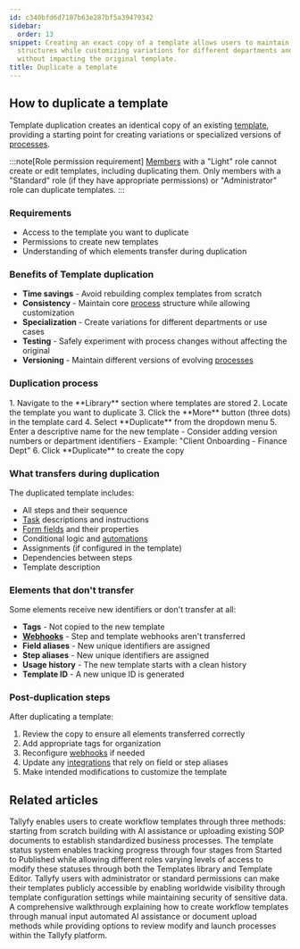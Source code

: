 ```yaml
---
id: c340bfd6d7107b63e287bf5a39479342
sidebar:
  order: 13
snippet: Creating an exact copy of a template allows users to maintain core process
  structures while customizing variations for different departments and testing changes
  without impacting the original template.
title: Duplicate a template
---
```



## How to duplicate a template

Template duplication creates an identical copy of an existing [template](/products/pro/documenting/templates/), providing a starting point for creating variations or specialized versions of [processes](/products/pro/tracking-and-tasks/processes/).

:::note[Role permission requirement]
[Members](/products/pro/documenting/members/) with a "Light" role cannot create or edit templates, including duplicating them. Only members with a "Standard" role (if they have appropriate permissions) or "Administrator" role can duplicate templates.
:::

### Requirements
- Access to the template you want to duplicate
- Permissions to create new templates
- Understanding of which elements transfer during duplication

### Benefits of Template duplication
- **Time savings** - Avoid rebuilding complex templates from scratch
- **Consistency** - Maintain core [process](/products/pro/tracking-and-tasks/processes/) structure while allowing customization
- **Specialization** - Create variations for different departments or use cases
- **Testing** - Safely experiment with process changes without affecting the original
- **Versioning** - Maintain different versions of evolving [processes](/products/pro/tracking-and-tasks/processes/)

### Duplication process

<Steps>
1. Navigate to the **Library** section where templates are stored
2. Locate the template you want to duplicate
3. Click the **More** button (three dots) in the template card
4. Select **Duplicate** from the dropdown menu
5. Enter a descriptive name for the new template
   - Consider adding version numbers or department identifiers
   - Example: "Client Onboarding - Finance Dept"
6. Click **Duplicate** to create the copy
</Steps>

### What transfers during duplication

The duplicated template includes:
- All steps and their sequence
- [Task](/products/pro/tracking-and-tasks/tasks/) descriptions and instructions
- [Form fields](/products/pro/tracking-and-tasks/tasks/what-are-form-fields-in-tallyfy/) and their properties
- Conditional logic and [automations](/products/pro/documenting/templates/automations/)
- Assignments (if configured in the template)
- Dependencies between steps
- Template description

### Elements that don't transfer

Some elements receive new identifiers or don't transfer at all:
- **Tags** - Not copied to the new template
- **[Webhooks](/products/pro/integrations/webhooks/)** - Step and template webhooks aren't transferred
- **Field aliases** - New unique identifiers are assigned
- **Step aliases** - New unique identifiers are assigned
- **Usage history** - The new template starts with a clean history
- **Template ID** - A new unique ID is generated

### Post-duplication steps

After duplicating a template:
<Steps>
1. Review the copy to ensure all elements transferred correctly
2. Add appropriate tags for organization
3. Reconfigure [webhooks](/products/pro/integrations/webhooks/) if needed
4. Update any [integrations](/products/pro/integrations/) that rely on field or step aliases
5. Make intended modifications to customize the template
</Steps>


## Related articles
<CardGrid>
<LinkTitleCard header="<b>Templates > Create a template</b>" href="/products/pro/documenting/templates/create-template/" > Tallyfy enables users to create workflow templates through three methods: starting from scratch building with AI assistance or uploading existing SOP documents to establish standardized business processes. </LinkTitleCard>
<LinkTitleCard header="<b>Edit Templates > Change a template's status</b>" href="/products/pro/documenting/templates/edit-templates/change-template-state/" > The template status system enables tracking progress through four stages from Started to Published while allowing different roles varying levels of access to modify these statuses through both the Templates library and Template Editor. </LinkTitleCard>
<LinkTitleCard header="<b>Templates > Publish a template</b>" href="/products/pro/documenting/templates/how-to-make-my-tallyfy-template-public/" > Tallyfy users with administrator or standard permissions can make their templates publicly accessible by enabling worldwide visibility through template configuration settings while maintaining security of sensitive data. </LinkTitleCard>
<LinkTitleCard header="<b>Tutorials > Create your first template</b>" href="/products/pro/tutorials/your-first-template/" > A comprehensive walkthrough explaining how to create workflow templates through manual input automated AI assistance or document upload methods while providing options to review modify and launch processes within the Tallyfy platform. </LinkTitleCard>
</CardGrid>